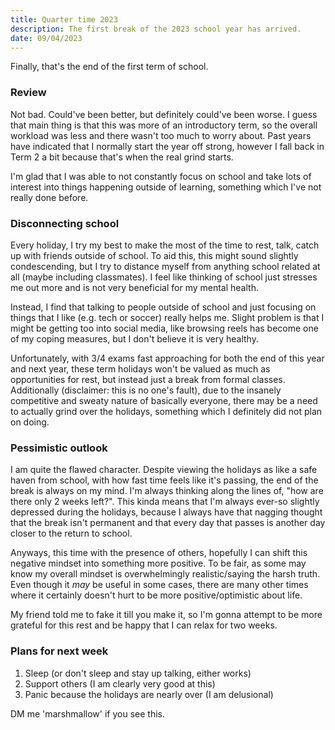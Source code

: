 ```yaml
---
title: Quarter time 2023
description: The first break of the 2023 school year has arrived.
date: 09/04/2023
---
```


Finally, that's the end of the first term of school.

### Review

Not bad. Could've been better, but definitely could've been worse. I guess that main thing is that this was more of an introductory term, so the overall workload was less and there wasn't too much to worry about. Past years have indicated that I normally start the year off strong, however I fall back in Term 2 a bit because that's when the real grind starts.

I'm glad that I was able to not constantly focus on school and take lots of interest into things happening outside of learning, something which I've not really done before.

### Disconnecting school

Every holiday, I try my best to make the most of the time to rest, talk, catch up with friends outside of school. To aid this, this might sound slightly condescending, but I try to distance myself from anything school related at all (maybe including classmates). I feel like thinking of school just stresses me out more and is not very beneficial for my mental health.

Instead, I find that talking to people outside of school and just focusing on things that I like (e.g. tech or soccer) really helps me. Slight problem is that I might be getting too into social media, like browsing reels has become one of my coping measures, but I don't believe it is very healthy.

Unfortunately, with 3/4 exams fast approaching for both the end of this year and next year, these term holidays won't be valued as much as opportunities for rest, but instead just a break from formal classes. Additionally (disclaimer: this is no one's fault), due to the insanely competitive and sweaty nature of basically everyone, there may be a need to actually grind over the holidays, something which I definitely did not plan on doing.

### Pessimistic outlook

I am quite the flawed character. Despite viewing the holidays as like a safe haven from school, with how fast time feels like it's passing, the end of the break is always on my mind. I'm always thinking along the lines of, "how are there only 2 weeks left?". This kinda means that I'm always ever-so slightly depressed during the holidays, because I always have that nagging thought that the break isn't permanent and that every day that passes is another day closer to the return to school.

Anyways, this time with the presence of others, hopefully I can shift this negative mindset into something more positive. To be fair, as some may know my overall mindset is overwhelmingly realistic/saying the harsh truth. Even though it *may* be useful in some cases, there are many other times where it certainly doesn't hurt to be more positive/optimistic about life.

My friend told me to fake it till you make it, so I'm gonna attempt to be more grateful for this rest and be happy that I can relax for two weeks.

### Plans for next week

1. Sleep (or don't sleep and stay up talking, either works)
2. Support others (I am clearly very good at this)
3. Panic because the holidays are nearly over (I am delusional)

DM me 'marshmallow' if you see this.